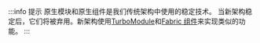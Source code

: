 :::info 提示
原生模块和原生组件是我们传统架构中使用的稳定技术。
当新架构稳定后，它们将被弃用。新架构使用[TurboModule](./the-new-architecture/pillars-turbomodules)和[Fabric 组件](./the-new-architecture/pillars-fabric-components)来实现类似的功能。
:::

